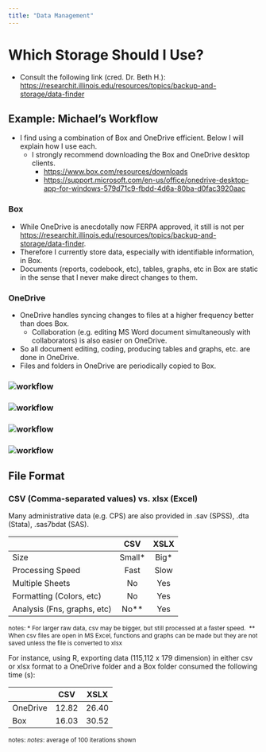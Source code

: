 ```yaml
---
title: "Data Management"
---
```


# Which Storage Should I Use?

-   Consult the following link (cred. Dr. Beth H.):\
    <https://researchit.illinois.edu/resources/topics/backup-and-storage/data-finder>

## Example: Michael's Workflow

-   I find using a combination of Box and OneDrive efficient. Below I will explain how I use each.
    -   I strongly recommend downloading the Box and OneDrive desktop clients.
        -   <https://www.box.com/resources/downloads>
        -   <https://support.microsoft.com/en-us/office/onedrive-desktop-app-for-windows-579d71c9-fbdd-4d6a-80ba-d0fac3920aac>

### Box

-   While OneDrive is anecdotally now FERPA approved, it still is not per <https://researchit.illinois.edu/resources/topics/backup-and-storage/data-finder>.
-   Therefore I currently store data, especially with identifiable information, in Box.
-   Documents (reports, codebook, etc), tables, graphs, etc in Box are static in the sense that I never make direct changes to them.

### OneDrive

-   OneDrive handles syncing changes to files at a higher frequency better than does Box.
    -   Collaboration (e.g. editing MS Word document simultaneously with collaborators) is also easier on OneDrive.
-   So all document editing, coding, producing tables and graphs, etc. are done in OneDrive.
-   Files and folders in OneDrive are periodically copied to Box.

### ![workflow](pictures/workflow.png)
### ![workflow](pictures/workflow-box-1.png)
### ![workflow](pictures/workflow-onedrive.png)
### ![workflow](pictures/workflow-box-2.png)
## File Format

### CSV (Comma-separated values) vs. xlsx (Excel)

Many administrative data (e.g. CPS) are also provided in .sav (SPSS), .dta (Stata), .sas7bdat (SAS).

|                             |   CSV   | XSLX  |
|-----------------------------|:-------:|:-----:|
| Size                        | Small\* | Big\* |
| Processing Speed            |  Fast   | Slow  |
| Multiple Sheets             |   No    |  Yes  |
| Formatting (Colors, etc)    |   No    |  Yes  |
| Analysis (Fns, graphs, etc) | No\*\*  |  Yes  |

::: {style="font-size: 12px;"}
notes: \* For larger raw data, csv may be bigger, but still processed at a faster speed.  \*\* When csv files are open in MS Excel, functions and graphs can be made but they are not saved unless the file is converted to xlsx
:::

For instance, using R, exporting data (115,112 x 179 dimension) in either csv or xlsx format to a OneDrive folder and a Box folder consumed the following time (s):

|          |  CSV  | XSLX  |
|----------|:-----:|:-----:|
| OneDrive | 12.82 | 26.40 |
| Box      | 16.03 | 30.52 |

::: {style="font-size: 12px;"}
notes: *notes*: average of 100 iterations shown
:::

